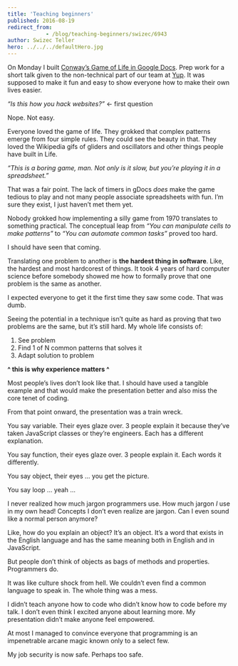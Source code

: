 ```yaml
---
title: 'Teaching beginners'
published: 2016-08-19
redirect_from: 
            - /blog/teaching-beginners/swizec/6943
author: Swizec Teller
hero: ../../../defaultHero.jpg
---
```

On Monday I built [Conway’s Game of Life in Google Docs](https://swizec.com/blog/conways-game-of-life-in-google-docs/swizec/6931). Prep work for a short talk given to the non-technical part of our team at [Yup](https://www.yup.com/). It was supposed to make it fun and easy to show everyone how to make their own lives easier.

_“Is this how you hack websites?”_ &lt;- first question

Nope. Not easy.

Everyone loved the game of life. They grokked that complex patterns emerge from four simple rules. They could see the beauty in that. They loved the Wikipedia gifs of gliders and oscillators and other things people have built in Life.

_“This is a boring game, man. Not only is it slow, but you’re playing it in a spreadsheet.”_

That was a fair point. The lack of timers in gDocs _does_ make the game tedious to play and not many people associate spreadsheets with fun. I’m sure they exist, I just haven’t met them yet.

Nobody grokked how implementing a silly game from 1970 translates to something practical. The conceptual leap from _“You can manipulate cells to make patterns”_ to _“You can automate common tasks”_ proved too hard.

I should have seen that coming.

Translating one problem to another is **the hardest thing in software**. Like, the hardest and most hardcorest of things. It took 4 years of hard computer science before somebody showed me how to formally prove that one problem is the same as another.

I expected everyone to get it the first time they saw some code. That was dumb.

Seeing the potential in a technique isn’t quite as hard as proving that two problems are the same, but it’s still hard. My whole life consists of:

1. See problem
2. Find 1 of N common patterns that solves it
3. Adapt solution to problem

**^ this is why experience matters ^**

Most people’s lives don’t look like that. I should have used a tangible example and that would make the presentation better and also miss the core tenet of coding.

From that point onward, the presentation was a train wreck.

You say variable. Their eyes glaze over. 3 people explain it because they’ve taken JavaScript classes or they’re engineers. Each has a different explanation.

You say function, their eyes glaze over. 3 people explain it. Each words it differently.

You say object, their eyes … you get the picture.

You say loop … yeah …

I never realized how much jargon programmers use. How much jargon _I_ use in my own head! Concepts I don’t even realize are jargon. Can I even sound like a normal person anymore?

Like, how do you explain an object? It’s an object. It’s a word that exists in the English language and has the same meaning both in English and in JavaScript.

But people don’t think of objects as bags of methods and properties. Programmers do.

It was like culture shock from hell. We couldn’t even find a common language to speak in. The whole thing was a mess.

I didn’t teach anyone how to code who didn’t know how to code before my talk. I don’t even think I excited anyone about learning more. My presentation didn’t make anyone feel empowered.

At most I managed to convince everyone that programming is an impenetrable arcane magic known only to a select few.

My job security is now safe. Perhaps too safe.